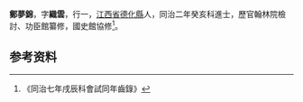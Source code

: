 {{明清人物信息框
| 姓名 = 鄭夢錦
| 原名 =
| 圖片名稱=  
| 圖片大小 = 220px
| 圖片說明 =  
| 最高職務 =  
| 國家 =   
| 爵位 =
| 籍貫 = [[江西省|江西省]][[德化縣|德化縣]]
| 族裔 =  
| 旗籍 =  
| 字號 =  
| 諡號 = 
| 出生日期 = 
| 出生地點 =
| 逝世日期 =  
| 逝世地點 = 
| 墓葬 = 
| 配偶 =  
| 親屬 =   
| 出身 = 
* 同治二年癸亥恩科進士出身
| 經歷 = 
| 著作 =  
*
*
*
}}
'''鄭夢錦'''{{BD|？年||？年||}}，字'''織雲'''，行一，[[江西省|江西省]][[德化縣|德化縣]]人，同治二年癸亥科進士，歷官翰林院檢討、功臣館纂修，國史館協修<ref>《同治七年戌辰科會試同年齒錄》</ref>。

== 参考资料 ==
{{reflist}}

{{同治二年癸亥恩科殿試金榜}}